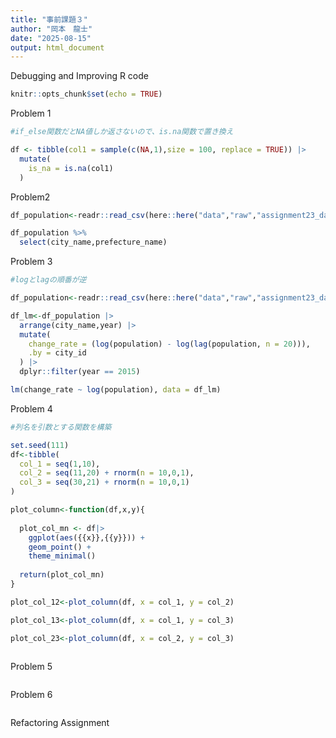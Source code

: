 ```yaml
---
title: "事前課題３"
author: "岡本　龍士"
date: "2025-08-15"
output: html_document
---
```

Debugging and Improving R code

```r
knitr::opts_chunk$set(echo = TRUE)
```

Problem 1

```r

#if_else関数だとNA値しか返さないので、is.na関数で置き換え

df <- tibble(col1 = sample(c(NA,1),size = 100, replace = TRUE)) |>
  mutate(
    is_na = is.na(col1)
  )
```

Problem2

```r

df_population<-readr::read_csv(here::here("data","raw","assignment23_data","raw","population_ps2.csv"))

df_population %>%
  select(city_name,prefecture_name)
```
Problem 3


```r

#logとlagの順番が逆

df_population<-readr::read_csv(here::here("data","raw","assignment23_data","raw","population_ps2.csv"))

df_lm<-df_population |>
  arrange(city_name,year) |>
  mutate(
    change_rate = (log(population) - log(lag(population, n = 20))),
    .by = city_id
  ) |>
  dplyr::filter(year == 2015)

lm(change_rate ~ log(population), data = df_lm)
```
Problem 4

```r
#列名を引数とする関数を構築

set.seed(111)
df<-tibble(
  col_1 = seq(1,10),
  col_2 = seq(11,20) + rnorm(n = 10,0,1),
  col_3 = seq(30,21) + rnorm(n = 10,0,1)
)

plot_column<-function(df,x,y){
  
  plot_col_mn <- df|>
    ggplot(aes({{x}},{{y}})) +
    geom_point() + 
    theme_minimal()
  
  return(plot_col_mn)
}

plot_col_12<-plot_column(df, x = col_1, y = col_2)

plot_col_13<-plot_column(df, x = col_1, y = col_3)

plot_col_23<-plot_column(df, x = col_2, y = col_3)



```

Problem 5

```r


```

Problem 6

```r


```

Refactoring Assignment

```r


```


